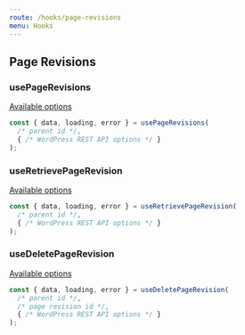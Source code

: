 ```yaml
---
route: /hooks/page-revisions
menu: Hooks
---
```


## Page Revisions

### usePageRevisions

[Available options](https://developer.wordpress.org/rest-api/reference/page-revisions/#list-page-revisions)

```jsx
const { data, loading, error } = usePageRevisions(
  /* parent id */,
  { /* WordPress REST API options */ }
);
```

### useRetrievePageRevision

[Available options](https://developer.wordpress.org/rest-api/reference/page-revisions/#retrieve-a-page-revision)

```jsx
const { data, loading, error } = useRetrievePageRevision(
  /* parent id */,
  { /* WordPress REST API options */ }
);
```

### useDeletePageRevision

[Available options](https://developer.wordpress.org/rest-api/reference/page-revisions/#delete-a-page-revision)

```jsx
const { data, loading, error } = useDeletePageRevision(
  /* parent id */,
  /* page revision id */,
  { /* WordPress REST API options */ }
);
```
